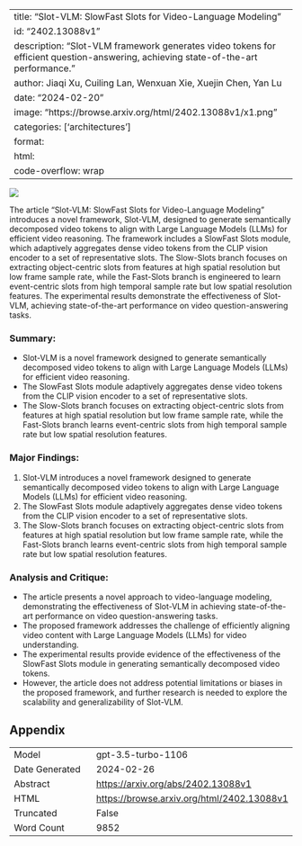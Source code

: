 
---
title: "Slot-VLM: SlowFast Slots for Video-Language Modeling"
id: "2402.13088v1"
description: "Slot-VLM framework generates video tokens for efficient question-answering, achieving state-of-the-art performance."
author: Jiaqi Xu, Cuiling Lan, Wenxuan Xie, Xuejin Chen, Yan Lu
date: "2024-02-20"
image: "https://browse.arxiv.org/html/2402.13088v1/x1.png"
categories: ['architectures']
format:
  html:
    code-overflow: wrap
---

![](https://browse.arxiv.org/html/2402.13088v1/x1.png)

The article "Slot-VLM: SlowFast Slots for Video-Language Modeling" introduces a novel framework, Slot-VLM, designed to generate semantically decomposed video tokens to align with Large Language Models (LLMs) for efficient video reasoning. The framework includes a SlowFast Slots module, which adaptively aggregates dense video tokens from the CLIP vision encoder to a set of representative slots. The Slow-Slots branch focuses on extracting object-centric slots from features at high spatial resolution but low frame sample rate, while the Fast-Slots branch is engineered to learn event-centric slots from high temporal sample rate but low spatial resolution features. The experimental results demonstrate the effectiveness of Slot-VLM, achieving state-of-the-art performance on video question-answering tasks.

### Summary:
- Slot-VLM is a novel framework designed to generate semantically decomposed video tokens to align with Large Language Models (LLMs) for efficient video reasoning.
- The SlowFast Slots module adaptively aggregates dense video tokens from the CLIP vision encoder to a set of representative slots.
- The Slow-Slots branch focuses on extracting object-centric slots from features at high spatial resolution but low frame sample rate, while the Fast-Slots branch learns event-centric slots from high temporal sample rate but low spatial resolution features.

### Major Findings:
1. Slot-VLM introduces a novel framework designed to generate semantically decomposed video tokens to align with Large Language Models (LLMs) for efficient video reasoning.
2. The SlowFast Slots module adaptively aggregates dense video tokens from the CLIP vision encoder to a set of representative slots.
3. The Slow-Slots branch focuses on extracting object-centric slots from features at high spatial resolution but low frame sample rate, while the Fast-Slots branch learns event-centric slots from high temporal sample rate but low spatial resolution features.

### Analysis and Critique:
- The article presents a novel approach to video-language modeling, demonstrating the effectiveness of Slot-VLM in achieving state-of-the-art performance on video question-answering tasks.
- The proposed framework addresses the challenge of efficiently aligning video content with Large Language Models (LLMs) for video understanding.
- The experimental results provide evidence of the effectiveness of the SlowFast Slots module in generating semantically decomposed video tokens.
- However, the article does not address potential limitations or biases in the proposed framework, and further research is needed to explore the scalability and generalizability of Slot-VLM.

## Appendix

|          |          |
|----------|----------|
| Model     | gpt-3.5-turbo-1106       |
| Date Generated     | 2024-02-26       |
| Abstract | [https://arxiv.org/abs/2402.13088v1](https://arxiv.org/abs/2402.13088v1)        |
| HTML     | [https://browse.arxiv.org/html/2402.13088v1](https://browse.arxiv.org/html/2402.13088v1)       |
| Truncated       | False       |
| Word Count       | 9852       |